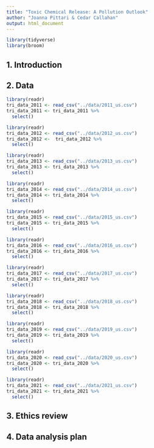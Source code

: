 ```yaml
---
title: "Toxic Chemical Release: A Pollution Outlook"
author: "Joanna Pittari & Cedar Callahan"
output: html_document
---
```


```r
library(tidyverse)
library(broom)
```

## 1. Introduction


## 2. Data

```r
library(readr)
tri_data_2011 <- read_csv("../data/2011_us.csv")
tri_data_2011 <- tri_data_2011 %>%
  select()

library(readr)
tri_data_2012 <- read_csv("../data/2012_us.csv")
tri_data_2012 <-  tri_data_2012 %>% 
  select()

library(readr)
tri_data_2013 <- read_csv("../data/2013_us.csv")
tri_data_2013 <- tri_data_2013 %>% 
  select()

library(readr)
tri_data_2014 <- read_csv("../data/2014_us.csv")
tri_data_2014 <- tri_data_2014 %>% 
  select()

library(readr)
tri_data_2015 <- read_csv("../data/2015_us.csv")
tri_data_2015 <- tri_data_2015 %>% 
  select()

library(readr)
tri_data_2016 <- read_csv("../data/2016_us.csv")
tri_data_2016 <- tri_data_2016 %>% 
  select()

library(readr)
tri_data_2017 <- read_csv("../data/2017_us.csv")
tri_data_2017 <- tri_data_2017 %>% 
  select()

library(readr)
tri_data_2018 <- read_csv("../data/2018_us.csv")
tri_data_2018 <- tri_data_2018 %>% 
  select()

library(readr)
tri_data_2019 <- read_csv("../data/2019_us.csv")
tri_data_2019 <- tri_data_2019 %>% 
  select()

library(readr)
tri_data_2020 <- read_csv("../data/2020_us.csv")
tri_data_2020 <- tri_data_2020 %>% 
  select()

library(readr)
tri_data_2021 <- read_csv("../data/2021_us.csv")
tri_data_2021 <- tri_data_2021 %>% 
  select()

```

## 3. Ethics review


## 4. Data analysis plan



